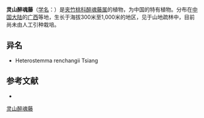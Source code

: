 {{Speciesbox
| name = 灵山醉魂藤
| status = 
| status_system = 
| image =
| genus = Heterostemma
| species = tsoongii
| authority = [[蒋英_(植物学家)|Tsiang]] in Sunyatsenia
}}

'''灵山醉魂藤'''（[[学名|学名]]：{{lang|la|''Heterostemma tsoongii''}}）是[[夹竹桃科|夹竹桃科]][[醉魂藤属|醉魂藤属]]的植物，为中国的特有植物。分布在[[中国大陆|中国大陆]]的[[广西|广西]]等地，生长于海拔300米至1,000米的地区，见于山地疏林中，目前尚未由人工引种栽培。

== 异名 ==
* Heterostemma renchangii Tsiang

== 参考文献 ==
<div class="references-small">
* {{cite web| url =http://www.bioinfo.cn/db05/KmzwSpecies.php?action=view&id=1759| title =灵山醉魂藤| work =《中国高等植物数据库全库》| publisher =中国科学院微生物研究所| author =昆明植物研究所| accessdate =2009-02-22| deadurl =yes| archiveurl =https://web.archive.org/web/20160305034553/http://www.bioinfo.cn/db05/KmzwSpecies.php?action=view&id=1759| archivedate =2016-03-05}}
</div>
{{Taxonbar|from=Q15225669}}

[[Category:醉魂藤属|灵山醉魂藤]]


{{植物小作品}}